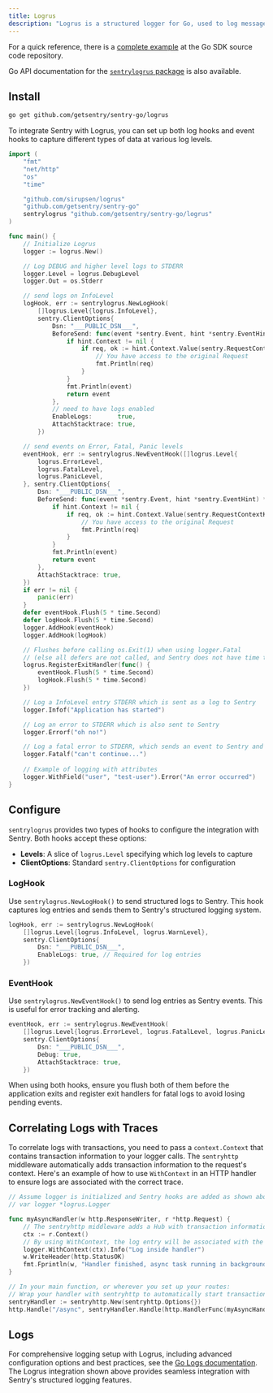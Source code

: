 ```yaml
---
title: Logrus
description: "Logrus is a structured logger for Go, used to log messages in different formats and levels. This guide demonstrates how to integrate Logrus with Sentry to capture and send both logs and events to Sentry."
---
```


For a quick reference, there is a [complete example](https://github.com/getsentry/sentry-go/tree/master/_examples/logrus) at the Go SDK source code repository.

Go API documentation for the [`sentrylogrus` package](https://pkg.go.dev/github.com/getsentry/sentry-go/logrus) is also available.

## Install

```bash
go get github.com/getsentry/sentry-go/logrus
```

<Break />

<SignInNote />

To integrate Sentry with Logrus, you can set up both log hooks and event hooks to capture different types of data at various log levels.

```go
import (
	"fmt"
	"net/http"
	"os"
	"time"

	"github.com/sirupsen/logrus"
	"github.com/getsentry/sentry-go"
	sentrylogrus "github.com/getsentry/sentry-go/logrus"
)

func main() {
	// Initialize Logrus
	logger := logrus.New()

	// Log DEBUG and higher level logs to STDERR
	logger.Level = logrus.DebugLevel
	logger.Out = os.Stderr

	// send logs on InfoLevel
	logHook, err := sentrylogrus.NewLogHook(
		[]logrus.Level{logrus.InfoLevel},
		sentry.ClientOptions{
			Dsn: "___PUBLIC_DSN___",
			BeforeSend: func(event *sentry.Event, hint *sentry.EventHint) *sentry.Event {
				if hint.Context != nil {
					if req, ok := hint.Context.Value(sentry.RequestContextKey).(*http.Request); ok {
						// You have access to the original Request
						fmt.Println(req)
					}
				}
				fmt.Println(event)
				return event
			},
			// need to have logs enabled
			EnableLogs:       true,
			AttachStacktrace: true,
		})

	// send events on Error, Fatal, Panic levels
	eventHook, err := sentrylogrus.NewEventHook([]logrus.Level{
		logrus.ErrorLevel,
		logrus.FatalLevel,
		logrus.PanicLevel,
	}, sentry.ClientOptions{
		Dsn: "___PUBLIC_DSN___",
		BeforeSend: func(event *sentry.Event, hint *sentry.EventHint) *sentry.Event {
			if hint.Context != nil {
				if req, ok := hint.Context.Value(sentry.RequestContextKey).(*http.Request); ok {
					// You have access to the original Request
					fmt.Println(req)
				}
			}
			fmt.Println(event)
			return event
		},
		AttachStacktrace: true,
	})
	if err != nil {
		panic(err)
	}
	defer eventHook.Flush(5 * time.Second)
	defer logHook.Flush(5 * time.Second)
	logger.AddHook(eventHook)
	logger.AddHook(logHook)

	// Flushes before calling os.Exit(1) when using logger.Fatal
	// (else all defers are not called, and Sentry does not have time to send the event)
	logrus.RegisterExitHandler(func() {
		eventHook.Flush(5 * time.Second)
		logHook.Flush(5 * time.Second)
	})

    // Log a InfoLevel entry STDERR which is sent as a log to Sentry
    logger.Infof("Application has started")

    // Log an error to STDERR which is also sent to Sentry
    logger.Errorf("oh no!")

    // Log a fatal error to STDERR, which sends an event to Sentry and terminates the application
    logger.Fatalf("can't continue...")
	
    // Example of logging with attributes
	logger.WithField("user", "test-user").Error("An error occurred")
}
```

## Configure

`sentrylogrus` provides two types of hooks to configure the integration with Sentry. Both hooks accept these options:
- **Levels**: A slice of `logrus.Level` specifying which log levels to capture
- **ClientOptions**: Standard `sentry.ClientOptions` for configuration

### LogHook

Use `sentrylogrus.NewLogHook()` to send structured logs to Sentry. This hook captures log entries and sends them to Sentry's structured logging system.

```go
logHook, err := sentrylogrus.NewLogHook(
    []logrus.Level{logrus.InfoLevel, logrus.WarnLevel},
    sentry.ClientOptions{
        Dsn: "___PUBLIC_DSN___",
        EnableLogs: true, // Required for log entries
    })
```

### EventHook

Use `sentrylogrus.NewEventHook()` to send log entries as Sentry events. This is useful for error tracking and alerting.

```go
eventHook, err := sentrylogrus.NewEventHook(
    []logrus.Level{logrus.ErrorLevel, logrus.FatalLevel, logrus.PanicLevel},
    sentry.ClientOptions{
        Dsn: "___PUBLIC_DSN___",
        Debug: true,
        AttachStacktrace: true,
    })
```

<Alert>
    When using both hooks, ensure you flush both of them before the application exits and register exit handlers for fatal logs to avoid losing pending events.
</Alert>

## Correlating Logs with Traces

To correlate logs with transactions, you need to pass a `context.Context` that contains transaction information to your logger calls. The `sentryhttp` middleware automatically adds transaction information to the request's context.
Here's an example of how to use `WithContext` in an HTTP handler to ensure logs are associated with the correct trace.

```go
// Assume logger is initialized and Sentry hooks are added as shown above.
// var logger *logrus.Logger

func myAsyncHandler(w http.ResponseWriter, r *http.Request) {
	// The sentryhttp middleware adds a Hub with transaction information to the request context.
	ctx := r.Context()
	// By using WithContext, the log entry will be associated with the transaction from the request.
    logger.WithContext(ctx).Info("Log inside handler")
	w.WriteHeader(http.StatusOK)
	fmt.Fprintln(w, "Handler finished, async task running in background.")
}

// In your main function, or wherever you set up your routes:
// Wrap your handler with sentryhttp to automatically start transactions for requests.
sentryHandler := sentryhttp.New(sentryhttp.Options{})
http.Handle("/async", sentryHandler.Handle(http.HandlerFunc(myAsyncHandler)))
```

## Logs

For comprehensive logging setup with Logrus, including advanced configuration options and best practices, see the [Go Logs documentation](/platforms/go/logs/). The Logrus integration shown above provides seamless integration with Sentry's structured logging features.
